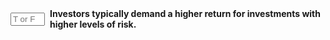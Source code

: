 ::: {.question-block}

<form onsubmit="event.preventDefault(); checkAnswerBox('module2_tf_q7','T')" style="display: flex; align-items: center; gap: 8px;">
<input type="text" id="module2_tf_q7" name="module2_tf_q7" maxlength="1" placeholder="T or F"
         style="width: 55px;" data-correct-answer="T" /> <label for="module2_tf_q7"><strong>Investors typically demand a higher return for investments with higher levels of risk.</strong></label>
</form>

<div id="feedback-module2_tf_q7" class="feedback" data-status="" style="display:none;">
The sentence is TRUE. This describes the fundamental risk-return tradeoff, where compensation (higher return) is required for taking on more uncertainty (higher risk).
</div>
:::